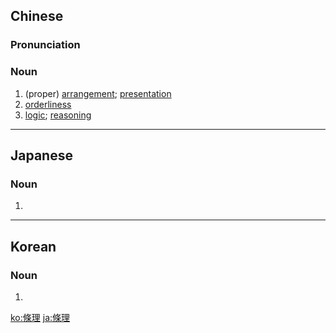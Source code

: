 {{also|条理}}
==Chinese==
{{zh-forms|s=条理}}

===Pronunciation===
{{zh-pron
|m=tiáolǐ
|c=tiu4 lei5
|h=pfs=thiàu-lî
|mn=tiâu-lí
|cat=n
}}

===Noun===
{{zh-noun}}

# (proper) [[arrangement]]; [[presentation]]
# [[orderliness]]
# [[logic]]; [[reasoning]]

{{zh-cat|Advanced}}

----

==Japanese==
{{ja-kanjitab|じょう|り|yomi=o}}

===Noun===
{{ja-noun|shin=条理|じょうり|hhira=でうり}}

# {{kyujitai spelling of|条理|lang=ja}}

----

==Korean==
{{ko-hanjatab}}

===Noun===
{{ko-noun|hangeul=조리}}

# {{hanja form of|조리|[[logic]], [[reason]]}}

[[ko:條理]]
[[ja:條理]]